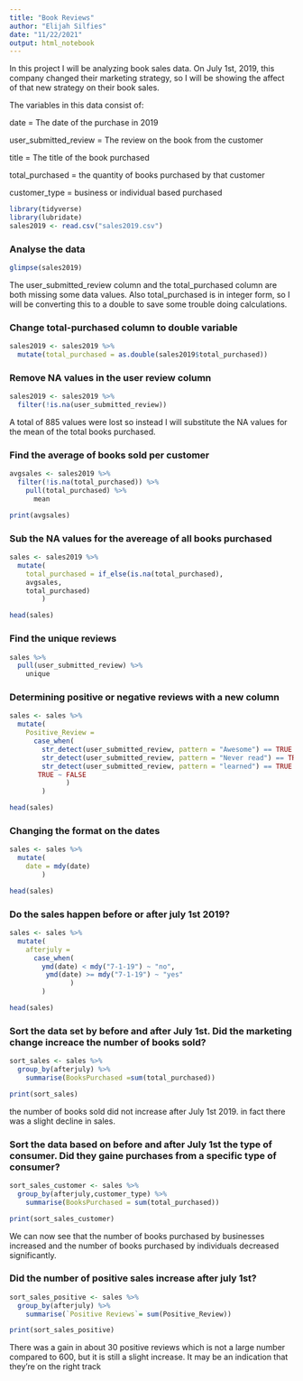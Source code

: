 ---
title: "Book Reviews"
author: "Elijah Silfies"
date: "11/22/2021"
output: html_notebook
---
In this project I will be analyzing book sales data. On July 1st, 2019, this company changed their marketing strategy, so I will be showing the affect of that new strategy on their book sales.

The variables in this data consist of:

date = The date of the purchase in 2019

user_submitted_review = The review on the book from the customer

title = The title of the book purchased

total_purchased = the quantity of books purchased by that customer

customer_type = business or individual based purchased 

```{r}
library(tidyverse)
library(lubridate)
sales2019 <- read.csv("sales2019.csv")
```

### Analyse the data
```{r}
glimpse(sales2019)
```
The user_submitted_review column and the total_purchased column are both missing some data values. Also total_purchased is in integer form, so I will be converting this to a double to save some trouble doing calculations.

### Change total-purchased column to double variable
```{r}
sales2019 <- sales2019 %>% 
  mutate(total_purchased = as.double(sales2019$total_purchased))
```

### Remove NA values in the user review column
```{r}
sales2019 <- sales2019 %>% 
  filter(!is.na(user_submitted_review))
```
A total of 885 values were lost so instead I will substitute the NA values for the mean of the total books purchased.

### Find the average of books sold per customer
```{r}
avgsales <- sales2019 %>% 
  filter(!is.na(total_purchased)) %>% 
    pull(total_purchased) %>% 
      mean

print(avgsales)
```

### Sub the NA values for the avereage of all books purchased
```{r}
sales <- sales2019 %>% 
  mutate(
    total_purchased = if_else(is.na(total_purchased),
    avgsales,
    total_purchased)
        )

head(sales)
```

### Find the unique reviews
```{r}
sales %>% 
  pull(user_submitted_review) %>% 
    unique
```

### Determining positive or negative reviews with a new column
```{r}
sales <- sales %>% 
  mutate(
    Positive_Review = 
      case_when(
        str_detect(user_submitted_review, pattern = "Awesome") == TRUE ~ TRUE,
        str_detect(user_submitted_review, pattern = "Never read") == TRUE ~ TRUE,
        str_detect(user_submitted_review, pattern = "learned") == TRUE ~ TRUE,
       TRUE ~ FALSE
              )
        )

head(sales)
```

### Changing the format on the dates
```{r}
sales <- sales %>% 
  mutate(
    date = mdy(date)
        )

head(sales)
```

### Do the sales happen before or after july 1st 2019?
```{r}
sales <- sales %>%
  mutate(
    afterjuly = 
      case_when(
        ymd(date) < mdy("7-1-19") ~ "no",
         ymd(date) >= mdy("7-1-19") ~ "yes"
               )
        )

head(sales)
```

### Sort the data set by before and after July 1st. Did the marketing change increace the number of books sold?
```{r}
sort_sales <- sales %>% 
  group_by(afterjuly) %>% 
    summarise(BooksPurchased =sum(total_purchased))

print(sort_sales)
```
the number of books sold did not increase after July 1st 2019. in fact there was a slight decline in sales.

### Sort the data based on before and after July 1st the type of consumer. Did they gaine purchases from a specific type of consumer?
```{r}
sort_sales_customer <- sales %>% 
  group_by(afterjuly,customer_type) %>% 
    summarise(BooksPurchased = sum(total_purchased))

print(sort_sales_customer)
```
We can now see that the number of books purchased by businesses increased and the number of books purchased by individuals decreased significantly. 

### Did the number of positive sales increase after july 1st?
```{r}
sort_sales_positive <- sales %>% 
  group_by(afterjuly) %>% 
    summarise(`Positive Reviews`= sum(Positive_Review))

print(sort_sales_positive)
```
There was a gain in about 30 positive reviews which is not a large number compared to 600, but it is still a slight increase. It may be an indication that they're on the right track
